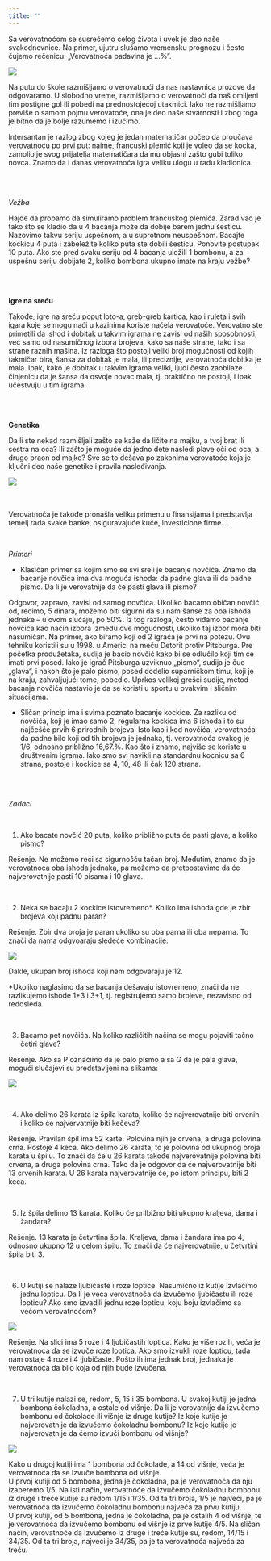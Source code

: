 ```yaml
---
title: ""
---
```


    
Sa verovatnoćom se susrećemo celog života i uvek je deo naše svakodnevnice. Na primer, ujutru slušamo vremensku prognozu i često čujemo rečenicu: „Verovatnoća padavina je ...%“.  

![](prognoza.png)


Na putu do škole razmišljamo o verovatnoći da nas nastavnica prozove da odgovaramo. U slobodno vreme, razmišljamo o verovatnoći da naš omiljeni tim postigne gol ili pobedi na prednostojećoj utakmici. Iako ne razmišljamo previše o samom pojmu verovatoće, ona je deo naše stvarnosti i zbog toga je bitno da je bolje razumemo i izučimo.  


| Intersantan je razlog zbog kojeg je jedan matematičar počeo da proučava verovatnoću po prvi put: naime, francuski plemić koji je voleo da se kocka, zamolio je svog prijatelja matematičara da mu objasni zašto gubi toliko novca. Znamo da i danas verovatnoća igra veliku ulogu u radu kladionica.   

<br>
<br>

_Vežba_

| Hajde da probamo da simuliramo problem francuskog plemića. Zarađivao je tako što se kladio da u 4 bacanja može da dobije barem jednu šesticu. Nazovimo takvu seriju uspešnom, a u suprotnom neuspešnom. Bacajte kockicu 4 puta i zabeležite koliko puta ste dobili šesticu. Ponovite postupak 10 puta. Ako ste pred svaku seriju od 4 bacanja uložili 1 bombonu, a za uspešnu seriju dobijate 2, koliko bombona ukupno imate na kraju vežbe?


<br>
<br>

**Igre na sreću**

Takođe, igre na sreću poput loto-a, greb-greb kartica, kao i ruleta i svih igara koje se mogu naći u kazinima koriste načela verovatoće. Verovatno ste primetili da ishod i dobitak u takvim igrama ne zavisi od naših sposobnosti, već samo od nasumičnog izbora brojeva, kako sa naše strane, tako i sa strane raznih mašina. Iz razloga što postoji veliki broj mogućnosti od kojih takmičar bira, šansa za dobitak je mala, ili preciznije, verovatnoća dobitka je mala. Ipak, kako je dobitak u takvim igrama veliki, ljudi često zaobilaze činjenicu da je šansa da osvoje novac mala, tj. praktično ne postoji, i ipak učestvuju u tim igrama.


<br>
<br>

**Genetika**

Da li ste nekad razmišljali zašto se kaže da ličite na majku, a tvoj brat ili sestra na oca? Ili zašto je moguće da jedno dete nasledi plave oči od oca, a drugo braon od majke? Sve se to dešava po zakonima verovatoće koja je ključni deo naše genetike i pravila nasleđivanja. 

![](Baby_eye_color_odds.png)

<br>
<br>
Verovatnoća je takođe pronašla veliku primenu u finansijama i predstavlja temelj rada svake banke, osiguravajuće kuće, investicione firme...

<br>

_Primeri_

*	Klasičan primer sa kojim smo se svi sreli je bacanje novčića. Znamo da bacanje novčića ima dva moguća ishoda: da padne glava ili da padne pismo. Da li je verovatnije da će pasti glava ili pismo?

Odgovor, zapravo, zavisi od samog novčića. Ukoliko bacamo običan novčić od, recimo, 5 dinara, možemo biti sigurni da su nam šanse za oba ishoda jednake – u ovom slučaju, po 50%. 
Iz tog razloga, često viđamo bacanje novčića kao način izbora između dve mogućnosti, ukoliko taj izbor mora biti nasumičan. 
Na primer, ako biramo koji od 2 igrača je prvi na potezu.  Ovu tehniku koristili su u 1998. u Americi na meču Detorit protiv Pitsburga. Pre početka produžetaka, sudija je bacio novčić kako bi se odlučilo koji tim će imati prvi posed. Iako je igrač Pitsburga uzviknuo „pismo“, sudija je čuo „glava“, i nakon što je palo pismo, posed dodelio suparničkom timu, koji je na kraju, zahvaljujući tome, pobedio. Uprkos velikoj grešci sudije, metod bacanja novčića nastavio je da se koristi u sportu u ovakvim i sličnim situacijama.

* Sličan princip ima i svima poznato bacanje kockice. Za razliku od novčića, koji je imao samo 2, regularna kockica ima 6 ishoda i to su najčešće prvih 6 prirodnih brojeva.  Isto kao i kod novčića, verovatnoća da padne bilo koji od tih brojeva je jednaka, tj. verovatnoća svakog je 1/6, odnosno  približno 16,67.%. Kao što i znamo, najviše se koriste u društvenim igrama. Iako smo svi navikli na standardnu kocnicu sa 6 strana, postoje i kockice sa 4, 10, 48 ili čak 120 strana.

<br>
<br>

_Zadaci_


<br>

1. Ako bacate novčić 20 puta, koliko približno puta će pasti glava, a koliko pismo?

Rešenje.  Ne možemo reći sa sigurnošću tačan broj. Međutim, znamo da je verovatnoća oba ishoda jednaka, pa možemo da pretpostavimo da će najverovatnije pasti 10 pisama i 10 glava.

<br>

2. Neka se bacaju 2 kockice istovremeno*. Koliko ima ishoda gde je zbir brojeva koji padnu paran?

Rešenje.  Zbir dva broja je paran ukoliko su oba parna ili oba neparna. To znači da nama odgvoaraju sledeće kombinacije:

![](tabela1.png)

Dakle, ukupan broj ishoda koji nam odgovaraju je 12.  

*Ukoliko naglasimo da se bacanja dešavaju istovremeno, znači da ne razlikujemo ishode 1+3 i 3+1, tj. registrujemo samo brojeve, nezavisno od redosleda.

<br>

3. Bacamo pet novčića. Na koliko različitih načina se mogu pojaviti tačno četiri glave?

Rešenje.  Ako sa P označimo da je palo pismo a sa G da je pala glava, mogući slučajevi su predstavljeni na slikama:

![](novcici.jpg)


<br>

4. Ako delimo 26 karata iz špila karata, koliko će najverovatnije biti crvenih i koliko će najvervatnije biti kečeva?

Rešenje.  Pravilan špil ima 52 karte. Polovina njih je crvena, a druga polovina crna. Postoje 4 keca. 
Ako delimo 26 karata, to je polovina od ukupnog broja karata u špilu. To znači da će u 26 karata takođe najverovatnije polovina biti crvena, a druga polovina crna. 
Tako da je odgovor da će najverovatnije biti 13 crvenih karata.
U 26 karata najverovatnije će, po istom principu, biti 2 keca. 

<br>

5. Iz špila delimo 13 karata. Koliko će prilbižno biti ukupno kraljeva, dama i žandara?

Rešenje.  13 karata je četvrtina špila. Kraljeva, dama i žandara ima po 4, odnosno ukupno 12 u celom špilu. To znači da će najverovatnije, u četvrtini špila biti 3.

<br>

6. U kutiji se nalaze ljubičaste i roze loptice. Nasumično iz kutije izvlačimo jednu lopticu. Da li je veća verovatnoća da izvučemo ljubičastu ili roze lopticu? Ako smo izvadili jednu roze lopticu, koju boju izvlačimo sa većom verovatnoćom?

![](loptice.jpg)

Rešenje.  Na slici ima 5 roze i 4 ljubičastih loptica. Kako je više rozih, veća je verovatnoća da se izvuče roze loptica.
Ako smo izvukli roze lopticu, tada nam ostaje 4 roze i 4 ljubičaste. Pošto ih ima jednak broj, jednaka je verovatnoća da bilo koja od njih bude izvučena. 

<br>

7. U tri kutije nalazi se, redom, 5, 15 i 35 bombona. U svakoj kutiji je jedna bombona čokoladna, a ostale od višnje. Da li je verovatnije da izvučemo bombonu od čokolade ili višnje iz druge kutije? Iz koje kutije je najverovatnije da izvučemo čokoladnu bombonu? Iz koje kutije je najverovatnije da ćemo izvući bombonu od višnje?

![](jedna bombona.jpg)

Kako u drugoj kutiji ima 1 bombona od čokolade, a 14 od višnje, veća je verovatnoća da se izvuče bombona od višnje.   
U prvoj kutiji od 5 bombona, jedna je čokoladna, pa je verovatnoća da nju izaberemo 1/5. Na isti način, verovatnoće da izvučemo čokoladnu bombonu iz druge i treće kutije su redom 1/15 i 1/35. Od ta tri broja, 1/5 je najveći, pa je verovatnoća da izvučemo čokoladnu bombonu najveća za prvu kutiju.  
U prvoj kutiji, od 5 bombona, jedna je čokoladna, pa je ostalih 4 od višnje, te je verovatnoća da izvučemo bombonu od višnje iz prve kutije 4/5. Na sličan način, verovatnoće da izvučemo iz druge i treće kutije su, redom, 14/15 i 34/35. Od ta tri broja, najveći je 34/35, pa je ta verovatnoća najveća za treću.